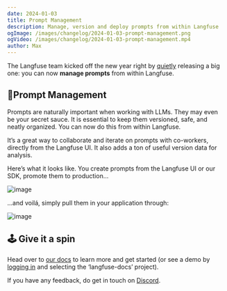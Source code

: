 ```yaml
---
date: 2024-01-03
title: Prompt Management
description: Manage, version and deploy prompts from within Langfuse
ogImage: /images/changelog/2024-01-03-prompt-management.png
ogVideo: /images/changelog/2024-01-03-prompt-management.mp4
author: Max
---
```



<ChangelogHeader />

The Langfuse team kicked off the new year right by [quietly](https://twitter.com/langfuse/status/1741493039145623615) releasing a big one: you can now **manage prompts** from within Langfuse. 

## 👾Prompt Management

Prompts are naturally important when working with LLMs. They may even be your secret sauce. It is essential to keep them versioned, safe, and neatly organized. You can now do this from within Langfuse. 

It’s a great way to collaborate and iterate on prompts with co-workers, directly from the Langfuse UI. It also adds a ton of useful version data for analysis. 

Here’s what it looks like. You create prompts from the Langfuse UI or our SDK, promote them to production... 

![image](/images/changelog/2024-01-03-prompt-management.png)

...and voilá, simply pull them in your application through:

![image](/images/changelog/2024-01-03-prompt-management-code.png)

## 🕹️ Give it a spin
Head over to [our docs](/docs/prompts) to learn more and get started (or see a demo by [logging in](https://cloud.langfuse.com) and selecting the ‘langfuse-docs’ project). 

If you have any feedback, do get in touch on [Discord](/discord). 
